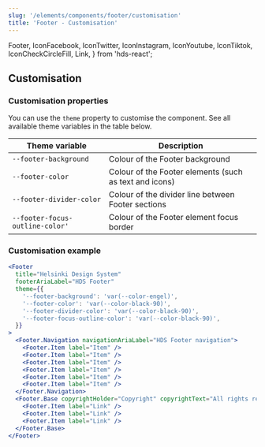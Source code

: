```yaml
---
slug: '/elements/components/footer/customisation'
title: 'Footer - Customisation'
---
```


  Footer,
  IconFacebook,
  IconTwitter,
  IconInstagram,
  IconYoutube,
  IconTiktok,
  IconCheckCircleFill,
  Link,
} from 'hds-react';


## Customisation

### Customisation properties

You can use the `theme` property to customise the component. See all available theme variables in the table below.

| Theme variable                  | Description                                            |
| ------------------------------- | ------------------------------------------------------ |
| `--footer-background`           | Colour of the Footer background                        |
| `--footer-color`                | Colour of the Footer elements (such as text and icons) |
| `--footer-divider-color`        | Colour of the divider line between Footer sections     |
| `--footer-focus-outline-color'` | Colour of the Footer element focus border              |

### Customisation example

<Playground>

```jsx
<Footer
  title="Helsinki Design System"
  footerAriaLabel="HDS Footer"
  theme={{
    '--footer-background': 'var(--color-engel)',
    '--footer-color': 'var(--color-black-90)',
    '--footer-divider-color': 'var(--color-black-90)',
    '--footer-focus-outline-color': 'var(--color-black-90)',
  }}
>
  <Footer.Navigation navigationAriaLabel="HDS Footer navigation">
    <Footer.Item label="Item" />
    <Footer.Item label="Item" />
    <Footer.Item label="Item" />
    <Footer.Item label="Item" />
    <Footer.Item label="Item" />
    <Footer.Item label="Item" />
  </Footer.Navigation>
  <Footer.Base copyrightHolder="Copyright" copyrightText="All rights reserved">
    <Footer.Item label="Link" />
    <Footer.Item label="Link" />
    <Footer.Item label="Link" />
  </Footer.Base>
</Footer>
```

</Playground>
